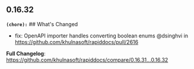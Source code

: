 ## 0.16.32
**`(chore):`** ## What's Changed
* fix: OpenAPI importer handles converting boolean enums  @dsinghvi in https://github.com/khulnasoft/rapiddocs/pull/2616


**Full Changelog**: https://github.com/khulnasoft/rapiddocs/compare/0.16.31...0.16.32

